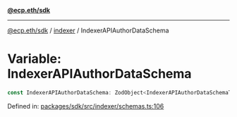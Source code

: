 [**@ecp.eth/sdk**](../../index.mdx)

***

[@ecp.eth/sdk](/sdk-reference/index.mdx) / [indexer](/sdk-reference/indexer/index.mdx) / IndexerAPIAuthorDataSchema

# Variable: IndexerAPIAuthorDataSchema

```ts
const IndexerAPIAuthorDataSchema: ZodObject<IndexerAPIAuthorDataSchemaType>;
```

Defined in: [packages/sdk/src/indexer/schemas.ts:106](https://github.com/ecp-eth/comments-monorepo/blob/main/packages/sdk/src/indexer/schemas.ts#L106)
